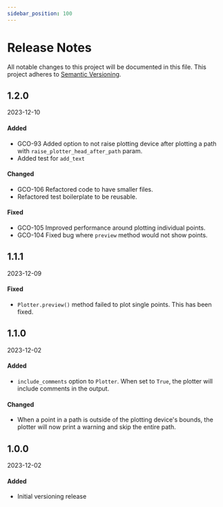 ```yaml
---
sidebar_position: 100
---
```

# Release Notes

All notable changes to this project will be documented in this file. This project adheres to [Semantic Versioning](https://semver.org/).

<!-- 

## X.X.X

YYYY-MM-DD

#### Added
-

#### Changed
-

#### Fixed
- 

 -->

## 1.2.0

2023-12-10

#### Added
- GCO-93 Added option to not raise plotting device after plotting a path with `raise_plotter_head_after_path` param.
- Added test for `add_text`

#### Changed
- GCO-106 Refactored code to have smaller files.
- Refactored test boilerplate to be reusable. 

#### Fixed
- GCO-105 Improved performance around plotting individual points.
- GCO-104 Fixed bug where `preview` method would not show points.


## 1.1.1

2023-12-09

#### Fixed
- `Plotter.preview()` method failed to plot single points. This has been fixed.

## 1.1.0

2023-12-02

#### Added
- `include_comments` option to `Plotter`. When set to `True`, the plotter will include comments in the output.

#### Changed
- When a point in a path is outside of the plotting device's bounds, the plotter will now print a warning and skip the entire path.

## 1.0.0

2023-12-02

#### Added
- Initial versioning release
